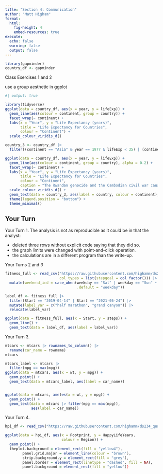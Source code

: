 ```yaml
---
title: "Section 4: Communication"
author: "Matt Higham"
format: 
  html:
    fig-height: 4
    embed-resources: true
execute: 
  echo: false
  warning: false
  output: false
---
```


```r
library(gapminder)
country_df <- gapminder
```

Class Exercises 1 and 2

use a group aesthetic in ggplot

```r
#| output: true

library(tidyverse)
ggplot(data = country_df, aes(x = year, y = lifeExp)) +
  geom_line(aes(colour = continent, group = country)) +
  facet_wrap(~ continent) +
  labs(x = "Year", y = "Life Expectancy (years)",
       title = "Life Expectancy for Countries",
       colour = "Continent") +
  scale_colour_viridis_d()

country_3 <- country_df |>
  filter((continent == "Asia" & year == 1977 & lifeExp < 35) | (continent == "Africa" & year == 1992 & lifeExp < 30) | (country == "Turkey" & year == 1962))

ggplot(data = country_df, aes(x = year, y = lifeExp)) +
  geom_line(aes(colour = continent, group = country), alpha = 0.2) +
  facet_wrap(~ continent) +
  labs(x = "Year", y = "Life Expectancy (years)",
       title = "Life Expectancy for Countries",
       colour = "Continent",
       caption = "The Rwandan genocide and the Cambodian civil war caused major dips in life expectancy in these two countries.") +
  scale_colour_viridis_d() +
  geom_text(data = country_3, aes(label = country, colour = continent), show.legend = FALSE) +
  theme(legend.position = "bottom") +
  theme_minimal()


```

## Your Turn

Your Turn 1. The analysis is not as reproducible as it could be in that the analyst:

* deleted three rows without explicit code saying that they did so.
* the graph limits were changed with point-and-click operation.
* the calculations are in a different program than the write-up.

Your Turns 2 and 3

```r
fitness_full <- read_csv("https://raw.githubusercontent.com/highamm/ds234_quarto/main/data_online/higham_fitness_clean.csv",
                         col_types = list(stepgoal = col_factor())) |>
  mutate(weekend_ind = case_when(weekday == "Sat" | weekday == "Sun" ~ "weekend",
                                 .default = "weekday"))

label_df <- fitness_full |> 
  filter(Start == "2019-04-14" | Start == "2021-05-24") |>
  mutate(label_var = c("half marathon", "grand canyon")) |>
  relocate(label_var)

ggplot(data = fitness_full, aes(x = Start, y = steps)) +
  geom_line() +
  geom_text(data = label_df, aes(label = label_var))
```

Your Turn 3.

```r
mtcars <- mtcars |> rownames_to_column() |>
  rename(car_name = rowname)
mtcars

mtcars_label <- mtcars |>
  filter(mpg == max(mpg))
ggplot(data = mtcars, aes(x = wt, y = mpg)) +
  geom_point() +
  geom_text(data = mtcars_label, aes(label = car_name))


ggplot(data = mtcars, ame(es(x = wt, y = mpg)) +
  geom_point() +
  geom_text(data = mtcars |> filter(mpg == max(mpg)),
            aes(label = car_name))
```

Your Turn 4.

```r
hpi_df <- read_csv("https://raw.githubusercontent.com/highamm/ds234_quarto/main/data_online/hpi-tidy.csv")

ggplot(data = hpi_df, aes(x = Footprint, y = HappyLifeYears,
                          colour = Region)) +
  geom_point() +
  theplot.background = element_rect(fill = "yellow4"),
        panel.grid.major = element_line(colour = "brown"),
        strip.background.y = element_rect(fill = "grey"),
        panel.border = element_rect(linetype = "dashed", fill = NA),
        panel.background = element_rect(fill = "yellow"))
```

